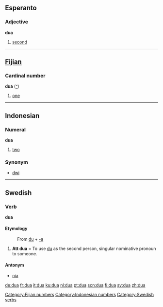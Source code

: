 ==Esperanto==
===Adjective===
'''dua'''

# [[second]]


----
==[[Fijian]]==
===Cardinal number===
'''dua''' ([[:fj:dua|^]])

# [[one]]
[[Category:Fijian numbers]]


----
==Indonesian==
===Numeral===
'''dua'''

# [[two]]

===Synonym===
* [[dwi]]

[[Category:Indonesian numbers]]


----
==Swedish==
===Verb===
'''dua'''
====Etymology====
:From [[du]] + [[-a#Swedish|-a]]

# '''Att dua''' = To use [[du]] as the second person, singular nominative pronoun to someone.

====Antonym====
*[[nia#verb|nia]]
[[Category:Swedish verbs]]

[[de:dua]]
[[fr:dua]]
[[it:dua]]
[[ku:dua]]
[[nl:dua]]
[[pt:dua]]
[[scn:dua]]
[[fi:dua]]
[[sv:dua]]
[[zh:dua]]
